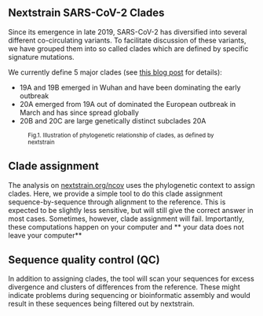 
## Nextstrain SARS-CoV-2 Clades

Since its emergence in late 2019, SARS-CoV-2 has diversified into several different co-circulating variants. To
facilitate discussion of these variants, we have grouped them into so called clades which are defined by specific
signature mutations.

We currently define 5 major clades (see [this blog post](https://nextstrain.org/blog/2020-06-02-SARSCoV2-clade-naming)
for details):

- 19A and 19B emerged in Wuhan and have been dominating the early outbreak
- 20A emerged from 19A out of dominated the European outbreak in March and has since spread globally
- 20B and 20C are large genetically distinct subclades 20A

<figure className="figure w-100 text-center">
  <picture className="w-75 figure-img" alt="illustration of the model">
    <CladeSchema height={200} />
  </picture>
  <figcaption>
    <small>Fig.1. Illustration of phylogenetic relationship of clades, as defined by nextstrain</small>
  </figcaption>
</figure>

## Clade assignment

The analysis on [nextstrain.org/ncov](https://nextstrain.org/ncov) uses the phylogenetic context to assign clades. Here,
we provide a simple tool to do this clade assignment sequence-by-sequence through alignment to the reference. This is
expected to be slightly less sensitive, but will still give the correct answer in most cases. Sometimes, however, clade
assignment will fail. Importantly, these computations happen on your computer and ** your data does not leave your
computer**

## Sequence quality control (QC)

In addition to assigning clades, the tool will scan your sequences for excess divergence and clusters of differences
from the reference. These might indicate problems during sequencing or bioinformatic assembly and would result in these
sequences being filtered out by nextstrain.
